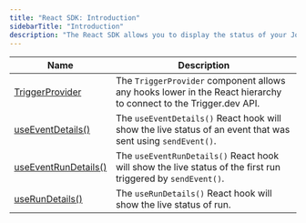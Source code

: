 ```yaml
---
title: "React SDK: Introduction"
sidebarTitle: "Introduction"
description: "The React SDK allows you to display the status of your Jobs and Runs in your React app."
---
```


<Snippet file="v2-deprecation-warning.mdx" />

| Name                                                  | Description                                                                                                      |
| ----------------------------------------------------- | ---------------------------------------------------------------------------------------------------------------- |
| [TriggerProvider](/sdk/react/triggerprovider)         | The `TriggerProvider` component allows any hooks lower in the React hierarchy to connect to the Trigger.dev API. |
| [useEventDetails()](/sdk/react/useeventdetails)       | The `useEventDetails()` React hook will show the live status of an event that was sent using `sendEvent()`.      |
| [useEventRunDetails()](/sdk/react/useeventrundetails) | The `useEventRunDetails()` React hook will show the live status of the first run triggered by `sendEvent()`.     |
| [useRunDetails()](/sdk/react/userundetails)           | The `useRunDetails()` React hook will show the live status of run.                                               |
